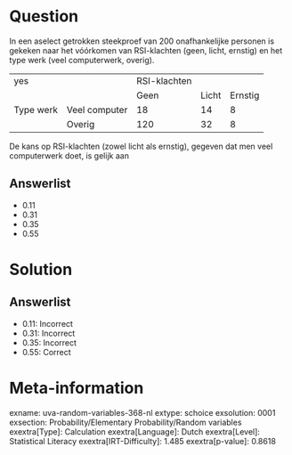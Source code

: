 Question
========

In een aselect getrokken steekproef van 200 onafhankelijke personen is
gekeken naar het vóórkomen van RSI-klachten (geen, licht, ernstig) en
het type werk (veel computerwerk, overig).

  ----------- --------------- -------------- ------- ---------
  yes                         RSI-klachten           
                              Geen           Licht   Ernstig
  Type werk   Veel computer   18             14      8
              Overig          120            32      8
  ----------- --------------- -------------- ------- ---------

De kans op RSI-klachten (zowel licht als ernstig), gegeven dat men veel
computerwerk doet, is gelijk aan

Answerlist
----------

* 0.11
* 0.31
* 0.35
* 0.55

Solution
========

Answerlist
----------

* 0.11: Incorrect
* 0.31: Incorrect
* 0.35: Incorrect
* 0.55: Correct

Meta-information
================
exname: uva-random-variables-368-nl
extype: schoice
exsolution: 0001
exsection: Probability/Elementary Probability/Random variables
exextra[Type]: Calculation
exextra[Language]: Dutch
exextra[Level]: Statistical Literacy
exextra[IRT-Difficulty]: 1.485
exextra[p-value]: 0.8618
